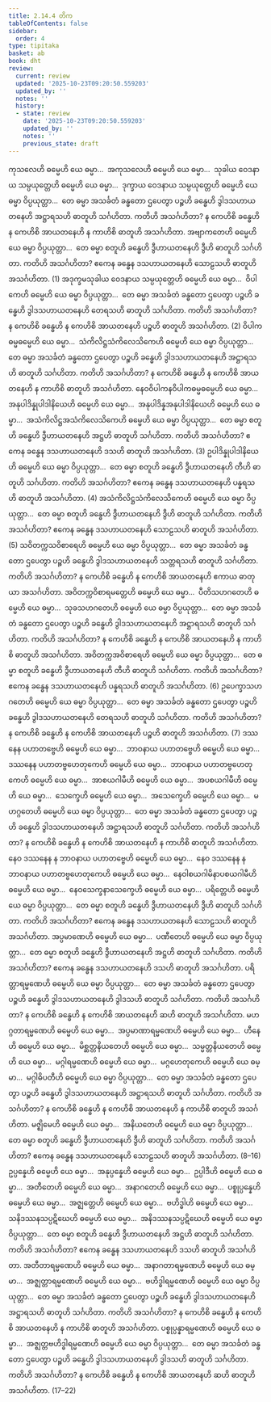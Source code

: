 ```yaml
---
title: 2.14.4 တိက
tableOfContents: false
sidebar:
  order: 4
type: tipitaka
basket: ab
book: dht
review:
  current: review
  updated: '2025-10-23T09:20:50.559203'
  updated_by: ''
  notes: ''
  history:
  - state: review
    date: '2025-10-23T09:20:50.559203'
    updated_by: ''
    notes: ''
    previous_state: draft
---
```



<ReviewStatus review={frontmatter.review} showDetails={true} />

<HypothesisAnnotation frontmatter={frontmatter} />

<DynamicBreadcrumb />

<Division number="474" book="dht" e="ch" v="31" p="91">

<Paragraph number="595" book="dht">
ကုသလေဟိ ဓမ္မေဟိ ယေ ဓမ္မာ…  အကုသလေဟိ ဓမ္မေဟိ ယေ ဓမ္မာ…  သုခါယ ဝေဒနာယ သမ္ပယုတ္တေဟိ ဓမ္မေဟိ ယေ ဓမ္မာ…  ဒုက္ခာယ ဝေဒနာယ သမ္ပယုတ္တေဟိ ဓမ္မေဟိ ယေ ဓမ္မာ ဝိပ္ပယုတ္တာ…  တေ ဓမ္မာ အသင်္ခတံ ခန္ဓတော ဌပေတွာ ပဉ္စဟိ ခန္ဓေဟိ ဒွါဒသဟာယတနေဟိ အဋ္ဌာရသဟိ ဓာတူဟိ သင်္ဂဟိတာ. ကတိဟိ အသင်္ဂဟိတာ? န ကေဟိစိ ခန္ဓေဟိ န ကေဟိစိ အာယတနေဟိ န ကာဟိစိ ဓာတူဟိ အသင်္ဂဟိတာ.
</Paragraph>

</Division>
<Division number="475" book="dht" e="ch" v="31" p="91">

<Paragraph number="596" book="dht">
အဗျာကတေဟိ ဓမ္မေဟိ ယေ ဓမ္မာ ဝိပ္ပယုတ္တာ…  တေ ဓမ္မာ စတူဟိ ခန္ဓေဟိ ဒွီဟာယတနေဟိ ဒွီဟိ ဓာတူဟိ သင်္ဂဟိတာ. ကတိဟိ အသင်္ဂဟိတာ? ဧကေန ခန္ဓေန ဒသဟာယတနေဟိ သောဠသဟိ ဓာတူဟိ အသင်္ဂဟိတာ. (1)
</Paragraph>

</Division>
<Division number="476" book="dht" e="ch" v="31" p="92">

<Paragraph number="597" book="dht">
အဒုက္ခမသုခါယ ဝေဒနာယ သမ္ပယုတ္တေဟိ ဓမ္မေဟိ ယေ ဓမ္မာ…  ဝိပါကေဟိ ဓမ္မေဟိ ယေ ဓမ္မာ ဝိပ္ပယုတ္တာ…  တေ ဓမ္မာ အသင်္ခတံ ခန္ဓတော ဌပေတွာ ပဉ္စဟိ ခန္ဓေဟိ ဒွါဒသဟာယတနေဟိ တေရသဟိ ဓာတူဟိ သင်္ဂဟိတာ. ကတိဟိ အသင်္ဂဟိတာ? န ကေဟိစိ ခန္ဓေဟိ န ကေဟိစိ အာယတနေဟိ ပဉ္စဟိ ဓာတူဟိ အသင်္ဂဟိတာ. (2)
</Paragraph>

</Division>
<Division number="477" book="dht" e="ch" v="31" p="92">

<Paragraph number="598" book="dht">
ဝိပါကဓမ္မဓမ္မေဟိ ယေ ဓမ္မာ…  သံကိလိဋ္ဌသံကိလေသိကေဟိ ဓမ္မေဟိ ယေ ဓမ္မာ ဝိပ္ပယုတ္တာ…  တေ ဓမ္မာ အသင်္ခတံ ခန္ဓတော ဌပေတွာ ပဉ္စဟိ ခန္ဓေဟိ ဒွါဒသဟာယတနေဟိ အဋ္ဌာရသဟိ ဓာတူဟိ သင်္ဂဟိတာ. ကတိဟိ အသင်္ဂဟိတာ? န ကေဟိစိ ခန္ဓေဟိ န ကေဟိစိ အာယတနေဟိ န ကာဟိစိ ဓာတူဟိ အသင်္ဂဟိတာ.
</Paragraph>

</Division>
<Division number="478" book="dht" e="ch" v="31" p="92">

<Paragraph number="599" book="dht">
နေဝဝိပါကနဝိပါကဓမ္မဓမ္မေဟိ ယေ ဓမ္မာ…  အနုပါဒိန္နုပါဒါနိယေဟိ ဓမ္မေဟိ ယေ ဓမ္မာ…  အနုပါဒိန္နအနုပါဒါနိယေဟိ ဓမ္မေဟိ ယေ ဓမ္မာ…  အသံကိလိဋ္ဌအသံကိလေသိကေဟိ ဓမ္မေဟိ ယေ ဓမ္မာ ဝိပ္ပယုတ္တာ…  တေ ဓမ္မာ စတူဟိ ခန္ဓေဟိ ဒွီဟာယတနေဟိ အဋ္ဌဟိ ဓာတူဟိ သင်္ဂဟိတာ. ကတိဟိ အသင်္ဂဟိတာ? ဧကေန ခန္ဓေန ဒသဟာယတနေဟိ ဒသဟိ ဓာတူဟိ အသင်္ဂဟိတာ. (3)
</Paragraph>

</Division>
<Division number="479" book="dht" e="ch" v="31" p="92">

<Paragraph number="600" book="dht">
ဥပါဒိန္နုပါဒါနိယေဟိ ဓမ္မေဟိ ယေ ဓမ္မာ ဝိပ္ပယုတ္တာ…  တေ ဓမ္မာ စတူဟိ ခန္ဓေဟိ ဒွီဟာယတနေဟိ တီဟိ ဓာတူဟိ သင်္ဂဟိတာ. ကတိဟိ အသင်္ဂဟိတာ? ဧကေန ခန္ဓေန ဒသဟာယတနေဟိ ပန္နရသဟိ ဓာတူဟိ အသင်္ဂဟိတာ. (4)
</Paragraph>

</Division>
<Division number="480" book="dht" e="ch" v="31" p="92">

<Paragraph number="601" book="dht">
အသံကိလိဋ္ဌသံကိလေသိကေဟိ ဓမ္မေဟိ ယေ ဓမ္မာ ဝိပ္ပယုတ္တာ…  တေ ဓမ္မာ စတူဟိ ခန္ဓေဟိ ဒွီဟာယတနေဟိ ဒွီဟိ ဓာတူဟိ သင်္ဂဟိတာ. ကတိဟိ အသင်္ဂဟိတာ? ဧကေန ခန္ဓေန ဒသဟာယတနေဟိ သောဠသဟိ ဓာတူဟိ အသင်္ဂဟိတာ. (5)
</Paragraph>

</Division>
<Division number="481" book="dht" e="ch" v="31" p="92">

<Paragraph number="602" book="dht">
သဝိတက္ကသဝိစာရေဟိ ဓမ္မေဟိ ယေ ဓမ္မာ ဝိပ္ပယုတ္တာ…  တေ ဓမ္မာ အသင်္ခတံ ခန္ဓတော ဌပေတွာ ပဉ္စဟိ ခန္ဓေဟိ ဒွါဒသဟာယတနေဟိ သတ္တရသဟိ ဓာတူဟိ သင်္ဂဟိတာ. ကတိဟိ အသင်္ဂဟိတာ? န ကေဟိစိ ခန္ဓေဟိ န ကေဟိစိ အာယတနေဟိ ဧကာယ ဓာတုယာ အသင်္ဂဟိတာ.
</Paragraph>

</Division>
<Division number="482" book="dht" e="ch" v="31" p="93">

<Paragraph number="603" book="dht">
အဝိတက္ကဝိစာရမတ္တေဟိ ဓမ္မေဟိ ယေ ဓမ္မာ…  ပီတိသဟဂတေဟိ ဓမ္မေဟိ ယေ ဓမ္မာ…  သုခသဟဂတေဟိ ဓမ္မေဟိ ယေ ဓမ္မာ ဝိပ္ပယုတ္တာ…  တေ ဓမ္မာ အသင်္ခတံ ခန္ဓတော ဌပေတွာ ပဉ္စဟိ ခန္ဓေဟိ ဒွါဒသဟာယတနေဟိ အဋ္ဌာရသဟိ ဓာတူဟိ သင်္ဂဟိတာ. ကတိဟိ အသင်္ဂဟိတာ? န ကေဟိစိ ခန္ဓေဟိ န ကေဟိစိ အာယတနေဟိ န ကာဟိစိ ဓာတူဟိ အသင်္ဂဟိတာ.
</Paragraph>

</Division>
<Division number="483" book="dht" e="ch" v="31" p="93">

<Paragraph number="604" book="dht">
အဝိတက္ကအဝိစာရေဟိ ဓမ္မေဟိ ယေ ဓမ္မာ ဝိပ္ပယုတ္တာ…  တေ ဓမ္မာ စတူဟိ ခန္ဓေဟိ ဒွီဟာယတနေဟိ တီဟိ ဓာတူဟိ သင်္ဂဟိတာ. ကတိဟိ အသင်္ဂဟိတာ? ဧကေန ခန္ဓေန ဒသဟာယတနေဟိ ပန္နရသဟိ ဓာတူဟိ အသင်္ဂဟိတာ. (6)
</Paragraph>

</Division>
<Division number="484" book="dht" e="ch" v="31" p="93">

<Paragraph number="605" book="dht">
ဥပေက္ခာသဟဂတေဟိ ဓမ္မေဟိ ယေ ဓမ္မာ ဝိပ္ပယုတ္တာ…  တေ ဓမ္မာ အသင်္ခတံ ခန္ဓတော ဌပေတွာ ပဉ္စဟိ ခန္ဓေဟိ ဒွါဒသဟာယတနေဟိ တေရသဟိ ဓာတူဟိ သင်္ဂဟိတာ. ကတိဟိ အသင်္ဂဟိတာ? န ကေဟိစိ ခန္ဓေဟိ န ကေဟိစိ အာယတနေဟိ ပဉ္စဟိ ဓာတူဟိ အသင်္ဂဟိတာ. (7)
</Paragraph>

</Division>
<Division number="485" book="dht" e="ch" v="31" p="93">

<Paragraph number="606" book="dht">
ဒဿနေန ပဟာတဗ္ဗေဟိ ဓမ္မေဟိ ယေ ဓမ္မာ…  ဘာဝနာယ ပဟာတဗ္ဗေဟိ ဓမ္မေဟိ ယေ ဓမ္မာ…  ဒဿနေန ပဟာတဗ္ဗဟေတုကေဟိ ဓမ္မေဟိ ယေ ဓမ္မာ…  ဘာဝနာယ ပဟာတဗ္ဗဟေတုကေဟိ ဓမ္မေဟိ ယေ ဓမ္မာ…  အာစယဂါမီဟိ ဓမ္မေဟိ ယေ ဓမ္မာ…  အပစယဂါမီဟိ ဓမ္မေဟိ ယေ ဓမ္မာ…  သေက္ခေဟိ ဓမ္မေဟိ ယေ ဓမ္မာ…  အသေက္ခေဟိ ဓမ္မေဟိ ယေ ဓမ္မာ…  မဟဂ္ဂတေဟိ ဓမ္မေဟိ ယေ ဓမ္မာ ဝိပ္ပယုတ္တာ…  တေ ဓမ္မာ အသင်္ခတံ ခန္ဓတော ဌပေတွာ ပဉ္စဟိ ခန္ဓေဟိ ဒွါဒသဟာယတနေဟိ အဋ္ဌာရသဟိ ဓာတူဟိ သင်္ဂဟိတာ. ကတိဟိ အသင်္ဂဟိတာ? န ကေဟိစိ ခန္ဓေဟိ န ကေဟိစိ အာယတနေဟိ န ကာဟိစိ ဓာတူဟိ အသင်္ဂဟိတာ.
</Paragraph>

</Division>
<Division number="486" book="dht" e="ch" v="31" p="93">

<Paragraph number="607" book="dht">
နေဝ ဒဿနေန န ဘာဝနာယ ပဟာတဗ္ဗေဟိ ဓမ္မေဟိ ယေ ဓမ္မာ…  နေဝ ဒဿနေန န ဘာဝနာယ ပဟာတဗ္ဗဟေတုကေဟိ ဓမ္မေဟိ ယေ ဓမ္မာ…  နေဝါစယဂါမိနာပစယဂါမီဟိ ဓမ္မေဟိ ယေ ဓမ္မာ…  နေဝသေက္ခနာသေက္ခေဟိ ဓမ္မေဟိ ယေ ဓမ္မာ…  ပရိတ္တေဟိ ဓမ္မေဟိ ယေ ဓမ္မာ ဝိပ္ပယုတ္တာ…  တေ ဓမ္မာ စတူဟိ ခန္ဓေဟိ ဒွီဟာယတနေဟိ ဒွီဟိ ဓာတူဟိ သင်္ဂဟိတာ. ကတိဟိ အသင်္ဂဟိတာ? ဧကေန ခန္ဓေန ဒသဟာယတနေဟိ သောဠသဟိ ဓာတူဟိ အသင်္ဂဟိတာ.
</Paragraph>

</Division>
<Division number="487" book="dht" e="ch" v="31" p="94">

<Paragraph number="608" book="dht">
အပ္ပမာဏေဟိ ဓမ္မေဟိ ယေ ဓမ္မာ…  ပဏီတေဟိ ဓမ္မေဟိ ယေ ဓမ္မာ ဝိပ္ပယုတ္တာ…  တေ ဓမ္မာ စတူဟိ ခန္ဓေဟိ ဒွီဟာယတနေဟိ အဋ္ဌဟိ ဓာတူဟိ သင်္ဂဟိတာ. ကတိဟိ အသင်္ဂဟိတာ? ဧကေန ခန္ဓေန ဒသဟာယတနေဟိ ဒသဟိ ဓာတူဟိ အသင်္ဂဟိတာ.
</Paragraph>

</Division>
<Division number="488" book="dht" e="ch" v="31" p="94">

<Paragraph number="609" book="dht">
ပရိတ္တာရမ္မဏေဟိ ဓမ္မေဟိ ယေ ဓမ္မာ ဝိပ္ပယုတ္တာ…  တေ ဓမ္မာ အသင်္ခတံ ခန္ဓတော ဌပေတွာ ပဉ္စဟိ ခန္ဓေဟိ ဒွါဒသဟာယတနေဟိ ဒွါဒသဟိ ဓာတူဟိ သင်္ဂဟိတာ. ကတိဟိ အသင်္ဂဟိတာ? န ကေဟိစိ ခန္ဓေဟိ န ကေဟိစိ အာယတနေဟိ ဆဟိ ဓာတူဟိ အသင်္ဂဟိတာ.
</Paragraph>

</Division>
<Division number="489" book="dht" e="ch" v="31" p="94">

<Paragraph number="610" book="dht">
မဟဂ္ဂတာရမ္မဏေဟိ ဓမ္မေဟိ ယေ ဓမ္မာ…  အပ္ပမာဏာရမ္မဏေဟိ ဓမ္မေဟိ ယေ ဓမ္မာ…  ဟီနေဟိ ဓမ္မေဟိ ယေ ဓမ္မာ…  မိစ္ဆတ္တနိယတေဟိ ဓမ္မေဟိ ယေ ဓမ္မာ…  သမ္မတ္တနိယတေဟိ ဓမ္မေဟိ ယေ ဓမ္မာ…  မဂ္ဂါရမ္မဏေဟိ ဓမ္မေဟိ ယေ ဓမ္မာ…  မဂ္ဂဟေတုကေဟိ ဓမ္မေဟိ ယေ ဓမ္မာ…  မဂ္ဂါဓိပတီဟိ ဓမ္မေဟိ ယေ ဓမ္မာ ဝိပ္ပယုတ္တာ…  တေ ဓမ္မာ အသင်္ခတံ ခန္ဓတော ဌပေတွာ ပဉ္စဟိ ခန္ဓေဟိ ဒွါဒသဟာယတနေဟိ အဋ္ဌာရသဟိ ဓာတူဟိ သင်္ဂဟိတာ. ကတိဟိ အသင်္ဂဟိတာ? န ကေဟိစိ ခန္ဓေဟိ န ကေဟိစိ အာယတနေဟိ န ကာဟိစိ ဓာတူဟိ အသင်္ဂဟိတာ.
</Paragraph>

</Division>
<Division number="490" book="dht" e="ch" v="31" p="94">

<Paragraph number="611" book="dht">
မဇ္ဈိမေဟိ ဓမ္မေဟိ ယေ ဓမ္မာ…  အနိယတေဟိ ဓမ္မေဟိ ယေ ဓမ္မာ ဝိပ္ပယုတ္တာ…  တေ ဓမ္မာ စတူဟိ ခန္ဓေဟိ ဒွီဟာယတနေဟိ ဒွီဟိ ဓာတူဟိ သင်္ဂဟိတာ. ကတိဟိ အသင်္ဂဟိတာ? ဧကေန ခန္ဓေန ဒသဟာယတနေဟိ သောဠသဟိ ဓာတူဟိ အသင်္ဂဟိတာ. (8–16)
</Paragraph>

</Division>
<Division number="491" book="dht" e="ch" v="31" p="94">

<Paragraph number="612" book="dht">
ဥပ္ပန္နေဟိ ဓမ္မေဟိ ယေ ဓမ္မာ…  အနုပ္ပန္နေဟိ ဓမ္မေဟိ ယေ ဓမ္မာ…  ဥပ္ပါဒီဟိ ဓမ္မေဟိ ယေ ဓမ္မာ…  အတီတေဟိ ဓမ္မေဟိ ယေ ဓမ္မာ…  အနာဂတေဟိ ဓမ္မေဟိ ယေ ဓမ္မာ…  ပစ္စုပ္ပန္နေဟိ ဓမ္မေဟိ ယေ ဓမ္မာ…  အဇ္ဈတ္တေဟိ ဓမ္မေဟိ ယေ ဓမ္မာ…  ဗဟိဒ္ဓါဟိ ဓမ္မေဟိ ယေ ဓမ္မာ…  သနိဒဿနသပ္ပဋိဃေဟိ ဓမ္မေဟိ ယေ ဓမ္မာ…  အနိဒဿနသပ္ပဋိဃေဟိ ဓမ္မေဟိ ယေ ဓမ္မာ ဝိပ္ပယုတ္တာ…  တေ ဓမ္မာ စတူဟိ ခန္ဓေဟိ ဒွီဟာယတနေဟိ အဋ္ဌဟိ ဓာတူဟိ သင်္ဂဟိတာ. ကတိဟိ အသင်္ဂဟိတာ? ဧကေန ခန္ဓေန ဒသဟာယတနေဟိ ဒသဟိ ဓာတူဟိ အသင်္ဂဟိတာ.
</Paragraph>

</Division>
<Division number="492" book="dht" e="ch" v="31" p="94">

<Paragraph number="613" book="dht">
အတီတာရမ္မဏေဟိ ဓမ္မေဟိ ယေ ဓမ္မာ…  အနာဂတာရမ္မဏေဟိ ဓမ္မေဟိ ယေ ဓမ္မာ…  အဇ္ဈတ္တာရမ္မဏေဟိ ဓမ္မေဟိ ယေ ဓမ္မာ…  ဗဟိဒ္ဓါရမ္မဏေဟိ ဓမ္မေဟိ ယေ ဓမ္မာ ဝိပ္ပယုတ္တာ…  တေ ဓမ္မာ အသင်္ခတံ ခန္ဓတော ဌပေတွာ ပဉ္စဟိ ခန္ဓေဟိ ဒွါဒသဟာယတနေဟိ အဋ္ဌာရသဟိ ဓာတူဟိ သင်္ဂဟိတာ. ကတိဟိ အသင်္ဂဟိတာ? န ကေဟိစိ ခန္ဓေဟိ န ကေဟိစိ အာယတနေဟိ န ကာဟိစိ ဓာတူဟိ အသင်္ဂဟိတာ.
</Paragraph>

</Division>
<Division number="493" book="dht" e="ch" v="31" p="95">

<Paragraph number="614" book="dht">
ပစ္စုပ္ပန္နာရမ္မဏေဟိ ဓမ္မေဟိ ယေ ဓမ္မာ…  အဇ္ဈတ္တဗဟိဒ္ဓါရမ္မဏေဟိ ဓမ္မေဟိ ယေ ဓမ္မာ ဝိပ္ပယုတ္တာ…  တေ ဓမ္မာ အသင်္ခတံ ခန္ဓတော ဌပေတွာ ပဉ္စဟိ ခန္ဓေဟိ ဒွါဒသဟာယတနေဟိ ဒွါဒသဟိ ဓာတူဟိ သင်္ဂဟိတာ. ကတိဟိ အသင်္ဂဟိတာ? န ကေဟိစိ ခန္ဓေဟိ န ကေဟိစိ အာယတနေဟိ ဆဟိ ဓာတူဟိ အသင်္ဂဟိတာ. (17–22)
</Paragraph>
</Division>
